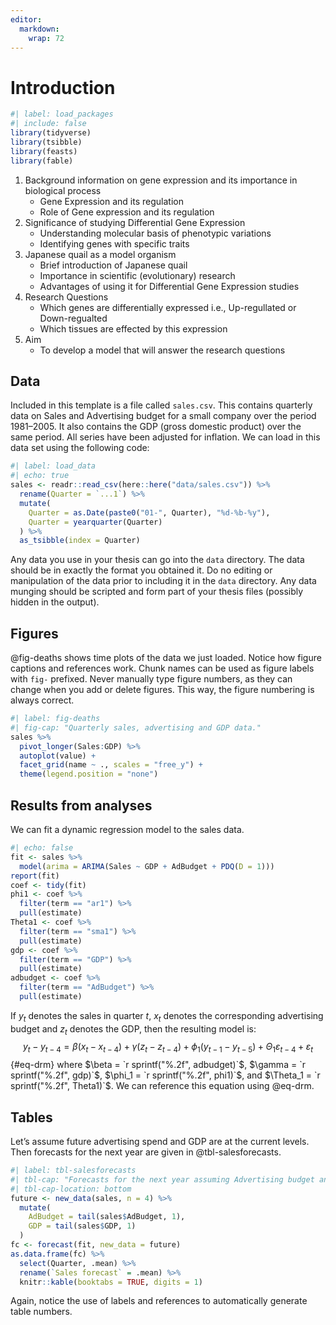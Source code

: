 ```yaml
---
editor: 
  markdown: 
    wrap: 72
---
```


# Introduction {#sec-intro}

```r
#| label: load_packages
#| include: false
library(tidyverse)
library(tsibble)
library(feasts)
library(fable)
```

1.  Background information on gene expression and its importance in
    biological process
    -   Gene Expression and its regulation
    -   Role of Gene expression and its regulation
2.  Significance of studying Differential Gene Expression
    -   Understanding molecular basis of phenotypic variations
    -   Identifying genes with specific traits
3.  Japanese quail as a model organism
    -   Brief introduction of Japanese quail
    -   Importance in scientific (evolutionary) research
    -   Advantages of using it for Differential Gene Expression studies
4.  Research Questions
    -   Which genes are differentially expressed i.e., Up-regullated or
        Down-regualted
    -    Which tissues are effected by this expression
5.  Aim
    -   To develop a model that will answer the research questions

## Data

Included in this template is a file called `sales.csv`. This contains
quarterly data on Sales and Advertising budget for a small company over
the period 1981--2005. It also contains the GDP (gross domestic product)
over the same period. All series have been adjusted for inflation. We
can load in this data set using the following code:

```r
#| label: load_data
#| echo: true
sales <- readr::read_csv(here::here("data/sales.csv")) %>%
  rename(Quarter = `...1`) %>%
  mutate(
    Quarter = as.Date(paste0("01-", Quarter), "%d-%b-%y"),
    Quarter = yearquarter(Quarter)
  ) %>%
  as_tsibble(index = Quarter)
```

Any data you use in your thesis can go into the `data` directory. The
data should be in exactly the format you obtained it. Do no editing or
manipulation of the data prior to including it in the `data` directory.
Any data munging should be scripted and form part of your thesis files
(possibly hidden in the output).

## Figures

@fig-deaths shows time plots of the data we just loaded. Notice how
figure captions and references work. Chunk names can be used as figure
labels with `fig-` prefixed. Never manually type figure numbers, as they
can change when you add or delete figures. This way, the figure
numbering is always correct.

```r
#| label: fig-deaths
#| fig-cap: "Quarterly sales, advertising and GDP data."
sales %>%
  pivot_longer(Sales:GDP) %>%
  autoplot(value) +
  facet_grid(name ~ ., scales = "free_y") +
  theme(legend.position = "none")
```

## Results from analyses

We can fit a dynamic regression model to the sales data.

```r
#| echo: false
fit <- sales %>%
  model(arima = ARIMA(Sales ~ GDP + AdBudget + PDQ(D = 1)))
report(fit)
coef <- tidy(fit)
phi1 <- coef %>%
  filter(term == "ar1") %>%
  pull(estimate)
Theta1 <- coef %>%
  filter(term == "sma1") %>%
  pull(estimate)
gdp <- coef %>%
  filter(term == "GDP") %>%
  pull(estimate)
adbudget <- coef %>%
  filter(term == "AdBudget") %>%
  pull(estimate)
```

If $y_t$ denotes the sales in quarter $t$, $x_t$ denotes the
corresponding advertising budget and $z_t$ denotes the GDP, then the
resulting model is: $$
  y_t - y_{t-4} = \beta (x_t-x_{t-4}) + \gamma (z_t-z_{t-4}) + \phi_1 (y_{t-1} - y_{t-5}) + \Theta_1 \varepsilon_{t-4} + \varepsilon_t
$$ {#eq-drm} where $\beta = `r sprintf("%.2f", adbudget)`$,
$\gamma = `r sprintf("%.2f", gdp)`$,
$\phi_1 = `r sprintf("%.2f", phi1)`$, and
$\Theta_1 = `r sprintf("%.2f", Theta1)`$. We can reference this equation
using @eq-drm.

## Tables

Let's assume future advertising spend and GDP are at the current levels.
Then forecasts for the next year are given in @tbl-salesforecasts.

```r
#| label: tbl-salesforecasts
#| tbl-cap: "Forecasts for the next year assuming Advertising budget and GDP are unchanged."
#| tbl-cap-location: bottom
future <- new_data(sales, n = 4) %>%
  mutate(
    AdBudget = tail(sales$AdBudget, 1),
    GDP = tail(sales$GDP, 1)
  )
fc <- forecast(fit, new_data = future)
as.data.frame(fc) %>%
  select(Quarter, .mean) %>%
  rename(`Sales forecast` = .mean) %>%
  knitr::kable(booktabs = TRUE, digits = 1)
```

Again, notice the use of labels and references to automatically generate
table numbers.
